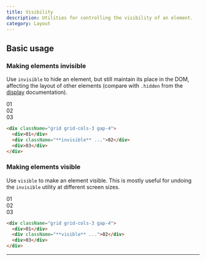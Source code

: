 ```yaml
---
title: Visibility
description: Utilities for controlling the visibility of an element.
category: Layout
---
```



## Basic usage

### Making elements invisible

Use `invisible` to hide an element, but still maintain its place in the DOM, affecting the layout of other elements (compare with `.hidden` from the [display](/docs/display#hidden) documentation).

<Example>
  <div className="grid grid-cols-3 gap-4 font-mono text-white text-sm font-bold leading-6">
    <div className="p-4 flex items-center justify-center bg-cyan-500 shadow-lg rounded-lg">
      01
    </div>
    <div className="invisible p-4 flex items-center justify-center bg-cyan-500 shadow-lg rounded-lg">
      02
    </div>
    <div className="p-4 flex items-center justify-center bg-cyan-500 shadow-lg rounded-lg">
      03
    </div>
  </div>
</Example>

```html
<div className="grid grid-cols-3 gap-4">
  <div>01</div>
  <div className="**invisible** ...">02</div>
  <div>03</div>
</div>
```

### Making elements visible

Use `visible` to make an element visible. This is mostly useful for undoing the `invisible` utility at different screen sizes.

<Example>
  <div className="grid grid-cols-3 gap-4 font-mono text-white text-sm font-bold leading-6">
    <div className="p-4 flex items-center justify-center bg-fuchsia-500 shadow-lg rounded-lg">
      01
    </div>
    <div className="visible p-4 flex items-center justify-center bg-fuchsia-500 shadow-lg rounded-lg">
      02
    </div>
    <div className="p-4 flex items-center justify-center bg-fuchsia-500 shadow-lg rounded-lg">
      03
    </div>
  </div>
</Example>

```html
<div className="grid grid-cols-3 gap-4">
  <div>01</div>
  <div className="**visible** ...">02</div>
  <div>03</div>
</div>
```

---
